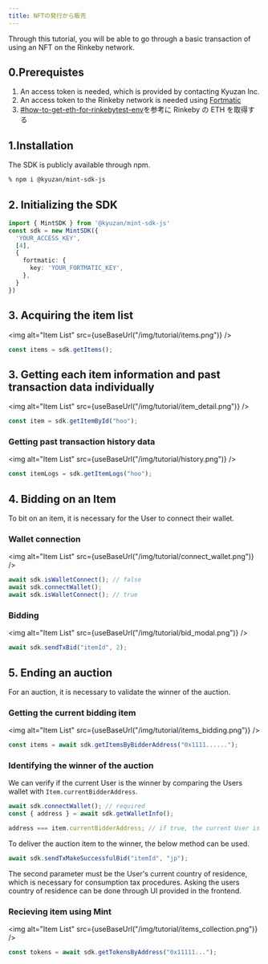 ```yaml
---
title: NFTの発行から販売
---
```



Through this tutorial, you will be able to go through a basic transaction of using an NFT on the Rinkeby network.

## 0.Prerequistes

1. An access token is needed, which is provided by contacting Kyuzan Inc.
2. An access token to the Rinkeby network is needed using [Fortmatic](https://fortmatic.com/)
3. [#how-to-get-eth-for-rinkebytest-env](/docs/api#how-to-get-eth-for-rinkebytest-env)を参考に Rinkeby の ETH を取得する

## 1.Installation

The SDK is publicly available through npm.

```sh
% npm i @kyuzan/mint-sdk-js
```

## 2. Initializing the SDK

```typescript
import { MintSDK } from '@kyuzan/mint-sdk-js'
const sdk = new MintSDK({
  'YOUR_ACCESS_KEY',
  [4],
  {
    fortmatic: {
      key: 'YOUR_FORTMATIC_KEY',
    },
  }
})
```

## 3. Acquiring the item list

<img alt="Item List" src={useBaseUrl("/img/tutorial/items.png")} />

```jsx
const items = sdk.getItems();
```

## 3. Getting each item information and past transaction data individually

<img alt="Item List" src={useBaseUrl("/img/tutorial/item_detail.png")} />

```jsx
const item = sdk.getItemById("hoo");
```

### Getting past transaction history data

<img alt="Item List" src={useBaseUrl("/img/tutorial/history.png")} />

```jsx
const itemLogs = sdk.getItemLogs("hoo");
```

## 4. Bidding on an Item

To bit on an item, it is necessary for the User to connect their wallet.

### Wallet connection

<img alt="Item List" src={useBaseUrl("/img/tutorial/connect_wallet.png")} />

```jsx
await sdk.isWalletConnect(); // false
await sdk.connectWallet();
await sdk.isWalletConnect(); // true
```

### Bidding

<img alt="Item List" src={useBaseUrl("/img/tutorial/bid_modal.png")} />

```jsx
await sdk.sendTxBid("itemId", 2);
```

## 5. Ending an auction

For an auction, it is necessary to validate the winner of the auction.

### Getting the current bidding item

<img alt="Item List" src={useBaseUrl("/img/tutorial/items_bidding.png")} />

```jsx
const items = await sdk.getItemsByBidderAddress("0x1111......");
```

### Identifying the winner of the auction

We can verify if the current User is the winner by comparing the Users wallet with `Item.currentBidderAddress`.

```jsx
await sdk.connectWallet(); // required
const { address } = await sdk.getWalletInfo();

address === item.currentBidderAddress; // if true, the current User is the winner
```

To deliver the auction item to the winner, the below method can be used.

```jsx
await sdk.sendTxMakeSuccessfulBid("itemId", "jp");
```

The second parameter must be the User's current country of residence, which is necessary for consumption tax procedures.
Asking the users country of residence can be done through UI provided in the frontend.

### Recieving item using Mint

<img alt="Item List" src={useBaseUrl("/img/tutorial/items_collection.png")} />

```jsx
const tokens = await sdk.getTokensByAddress("0x11111...");
```
